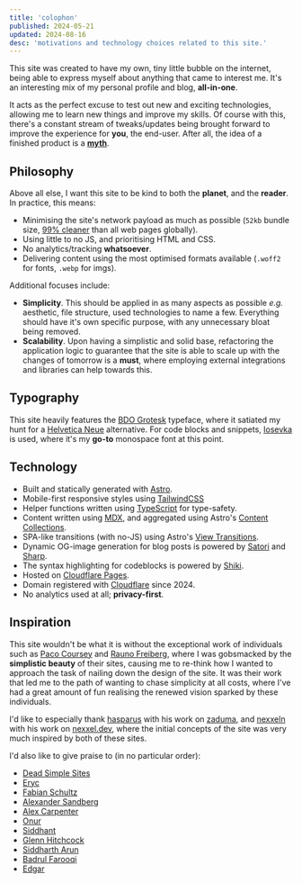 ```yaml
---
title: 'colophon'
published: 2024-05-21
updated: 2024-08-16
desc: 'motivations and technology choices related to this site.'
---
```


This site was created to have my own, tiny little bubble on the internet, being able to express myself about anything that came to interest me. It's an interesting mix of my personal profile and blog, **all-in-one**.

It acts as the perfect excuse to test out new and exciting technologies, allowing me to learn new things and improve my skills. Of course with this, there's a constant stream of tweaks/updates being brought forward to improve the experience for **you**, the end-user. After all, the idea of a finished product is a **[myth](https://thebootstrappedfounder.com/the-myth-of-the-finished-product)**.

## Philosophy

Above all else, I want this site to be kind to both the **planet**, and the **reader**. In practice, this means:

- Minimising the site's network payload as much as possible (`52kb` bundle size, [99% cleaner](https://www.websitecarbon.com/website/asnine-me) than all web pages globally).
- Using little to no JS, and prioritising HTML and CSS.
- No analytics/tracking **whatsoever**.
- Delivering content using the most optimised formats available (`.woff2` for fonts, `.webp` for imgs).

Additional focuses include:

- **Simplicity**. This should be applied in as many aspects as possible _e.g._ aesthetic, file structure, used technologies to name a few. Everything should have it's own specific purpose, with any unnecessary bloat being removed.
- **Scalability**. Upon having a simplistic and solid base, refactoring the application logic to guarantee that the site is able to scale up with the changes of tomorrow is a **must**, where employing external integrations and libraries can help towards this.

## Typography

This site heavily features the [BDO Grotesk](https://lokalcontainer.com/BDO-Grotesk) typeface, where it satiated my hunt for a [Helvetica Neue](https://www.myfonts.com/collections/neue-helvetica-font-linotype) alternative. For code blocks and snippets, [Iosevka](https://typeof.net/Iosevka) is used, where it's my **go-to** monospace font at this point.

## Technology

- Built and statically generated with [Astro](https://astro.build).
- Mobile-first responsive styles using [TailwindCSS](https://tailwindcss.com)
- Helper functions written using [TypeScript](https://www.typescriptlang.org) for type-safety.
- Content written using [MDX](https://mdxjs.com), and aggregated using Astro's [Content Collections](https://docs.astro.build/en/guides/content-collections).
- SPA-like transitions (with no-JS) using Astro's [View Transitions](https://docs.astro.build/en/guides/view-transitions).
- Dynamic OG-image generation for blog posts is powered by [Satori](https://github.com/vercel/satori) and [Sharp](https://sharp.pixelplumbing.com).
- The syntax highlighting for codeblocks is powered by [Shiki](https://shiki.style).
- Hosted on [Cloudflare Pages](https://pages.cloudflare.com).
- Domain registered with [Cloudflare](https://www.cloudflare.com) since 2024.
- No analytics used at all; **privacy-first**.

## Inspiration

This site wouldn't be what it is without the exceptional work of individuals such as [Paco Coursey](https://paco.me) and [Rauno Freiberg](https://raunofreiberg.com), where I was gobsmacked by the **simplistic beauty** of their sites, causing me to re-think how I wanted to approach the task of nailing down the design of the site. It was their work that led me to the path of wanting to chase simplicity at all costs, where I've had a great amount of fun realising the renewed vision sparked by these individuals.

I'd like to especially thank [hasparus](https://github.com/hasparus) with his work on [zaduma](https://zaduma.vercel.app), and [nexxeln](https://github.com/nexxeln) with his work on [nexxel.dev](https://www.nexxel.dev), where the initial concepts of the site was very much inspired by both of these sites.

I'd also like to give praise to (in no particular order):

- [Dead Simple Sites](https://deadsimplesites.com)
- [Eryc](https://eryc.cc)
- [Fabian Schultz](https://www.fabianschultz.com)
- [Alexander Sandberg](https://alexandersandberg.com)
- [Alex Carpenter](https://alexcarpenter.me)
- [Onur](https://onur.dev)
- [Siddhant](https://dietcode.io)
- [Glenn Hitchcock](https://glenn.me)
- [Siddharth Arun](https://sdrn.co)
- [Badrul Farooqi](https://farooqib.com)
- [Edgar](https://edgarlr.com)
